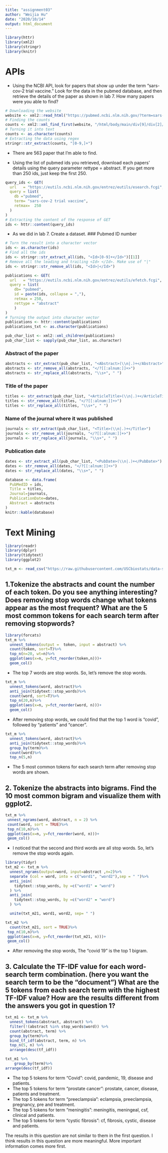 ---
title: "assignment03"
author: "Weijia Hu"
date: "2020/10/14"
output: html_document
---

```{r}
library(httr)
library(xml2)
library(stringr)
library(knitr)
```

# APIs

- Using the NCBI API, look for papers that show up under the term "sars-cov-2 trial vaccine." Look for the data in the pubmed database, and then retrieve the details of the paper as shown in lab 7. How many papers were you able to find?

```{r counter-pubmed, eval=TRUE, cache=TRUE}
# Downloading the website
website <- xml2::read_html("https://pubmed.ncbi.nlm.nih.gov/?term=sars-cov-2+trial+vaccine")
# Finding the counts
counts <- xml2::xml_find_first(website, "/html/body/main/div[9]/div[2]/div[2]/div[1]/span")
# Turning it into text
counts <- as.character(counts)
# Extracting the data using regex
stringr::str_extract(counts, "[0-9,]+")
```

- There are 563 paper that I'm able to find. 

- Using the list of pubmed ids you retrieved, download each papers’ details using the query parameter rettype = abstract. If you get more than 250 ids, just keep the first 250.

```{r, eval=TRUE}

query_ids <- GET(
  url   = "https://eutils.ncbi.nlm.nih.gov/entrez/eutils/esearch.fcgi",
  query = list(
    db ="pubmed",
    term= "sars-cov-2 trial vaccine",
    retmax=  250
  )
)
# Extracting the content of the response of GET
ids <- httr::content(query_ids)
```

- As we did in lab 7. Create a dataset. 
### Pubmed ID number
```{r get-ids, eval = TRUE}
# Turn the result into a character vector
ids <- as.character(ids)
# Find all the ids 
ids <- stringr::str_extract_all(ids, "<Id>[0-9]+</Id>")[[1]]
# Remove all the leading and trailing <Id> </Id>. Make use of "|"
ids <- stringr::str_remove_all(ids, "<Id>|</Id>")
```

```{r get-abstracts, eval = TRUE}
publications <- GET(
  url   = "https://eutils.ncbi.nlm.nih.gov/entrez/eutils/efetch.fcgi",
  query = list(
    db= "pubmed",
    id = paste(ids, collapse = ","),
    retmax = 250,
    rettype = "abstract"
    )
)
# Turning the output into character vector
publications <- httr::content(publications)
publications_txt <- as.character(publications)
```

```{r one-string-per-response, eval = TRUE}
pub_char_list <- xml2::xml_children(publications)
pub_char_list <- sapply(pub_char_list, as.character)
```
### Abstract of the paper 
```{r extracting-last-bit, eval = TRUE}
abstracts <- str_extract(pub_char_list, "<Abstract>(\\n|.)+</Abstract>")
abstracts <- str_remove_all(abstracts, "</?[[:alnum:]]+>")
abstracts <- str_replace_all(abstracts, "\\s+", " ")
```
### Title of the paper
```{r process-titles, eval = TRUE}
titles <- str_extract(pub_char_list, "<ArticleTitle>(\\n|.)+</ArticleTitle>")
titles <- str_remove_all(titles, "</?[[:alnum:]]+>")
titles <- str_replace_all(titles, "\\s+", " ")
```
### Name of the journal where it was published
```{r}
journals <- str_extract(pub_char_list, "<Title>(\\n|.)+</Title>")
journals <- str_remove_all(journals, "</?[[:alnum:]]+>")
journals <- str_replace_all(journals, "\\s+", " ")
```
### Publication date
```{r}
dates <- str_extract_all(pub_char_list, "<PubDate>(\\n|.)+</PubDate>")
dates <- str_remove_all(dates, "</?[[:alnum:]]+>")
dates <- str_replace_all(dates, "\\s+", " ")
```


```{r build-db, eval = TRUE}
database <- data.frame(
  PubMedID = ids,
  Title = titles,
  Journal=journals,
  PublicationDate=dates,
  Abstract = abstracts
)
knitr::kable(database)
```
# Text Mining

```{r}
library(readr)
library(dplyr)
library(tidytext)
library(ggplot2)
```

```{r}
txt_m <- read_csv("https://raw.githubusercontent.com/USCbiostats/data-science-data/master/03_pubmed/pubmed.csv")
```

## 1.Tokenize the abstracts and count the number of each token. Do you see anything interesting? Does removing stop words change what tokens appear as the most frequent? What are the 5 most common tokens for each search term after removing stopwords?
```{r}
library(forcats)
txt_m %>%
  unnest_tokens(output =  token, input = abstract) %>%
  count(token, sort=T)%>%
  top_n(n=20, wt=n)%>%
  ggplot(aes(x=n, y=fct_reorder(token,n)))+
  geom_col()
```

- The top 7 words are stop words. So, let's remove the stop words.

```{r}
txt_m %>%
  unnest_tokens(word, abstract)%>%
  anti_join(tidytext::stop_words)%>%
  count(word, sort=T)%>%
  top_n(20,n)%>%
  ggplot(aes(x=n, y=fct_reorder(word, n)))+
  geom_col()
```

- After removing stop words, we could find that the top 1 word is "covid", followed by "patients" and "cancer".


```{r}
txt_m %>%
  unnest_tokens(word, abstract)%>%
  anti_join(tidytext::stop_words)%>%
  group_by(term)%>%
  count(word)%>%
  top_n(5,n)
```

- The 5 most common tokens for each search term after removing stop words are shown. 

## 2. Tokenize the abstracts into bigrams. Find the 10 most common bigram and visualize them with ggplot2.
```{r}
txt_m %>%
 unnest_ngrams(word, abstract, n = 2) %>%
 count(word, sort = TRUE)%>%
 top_n(10,n)%>%
 ggplot(aes(x=n, y=fct_reorder(word, n)))+
 geom_col()
```
- I noticed that the second and third words are all stop words. So, let's remove the stop words again.

```{r}
library(tidyr)
txt_m2 <- txt_m %>%
  unnest_ngrams(output=word, input=abstract ,n=2)%>%
  separate (col = word, into = c("word1", "word2"),sep = " ")%>%
  anti_join(
    tidytext::stop_words, by =c("word1" = "word")
  ) %>%
  anti_join(
    tidytext::stop_words, by =c("word2" = "word")
  ) %>%

  unite(txt_m21, word1, word2, sep= " ")

txt_m2 %>%
  count(txt_m21, sort = TRUE)%>%
 top_n(10,n)%>%
 ggplot(aes(x=n, y=fct_reorder(txt_m21, n)))+
 geom_col()
```

- After removing the stop words, The "covid 19" is the top 1 bigram. 

## 3. Calculate the TF-IDF value for each word-search term combination. (here you want the search term to be the “document”) What are the 5 tokens from each search term with the highest TF-IDF value? How are the results different from the answers you got in question 1?

```{r}
txt_m1 <- txt_m %>%
  unnest_tokens(abstract, abstract) %>% 
  filter(!(abstract %in% stop_words$word)) %>%
  count(abstract, term) %>%
  group_by(term)%>%
  bind_tf_idf(abstract, term, n) %>%
  top_n(5, n) %>%
  arrange(desc(tf_idf))

txt_m1 %>%
    group_by(term)%>%
arrange(desc(tf_idf))
```

- The top 5 tokens for term "Covid": covid, pandemic, 19, disease and patients.
- The top 5 tokens for term "prostate cancer": prostate, cancer, disease, patients and treatment.
- The top 5 tokens for term "preeclampsia": eclampsia, preeclampsia, pregnancy, pre and treatment.
- The top 5 tokens for term "meningitis": meningitis, meningeal, csf, clinical and patients.
- The top 5 tokens for term "cystic fibrosis": cf, fibrosis, cystic, disease and patients. 

The results in this question are not similar to them in the first question. I think results in this question are more meaningful. More important information comes more first. 